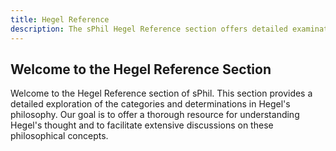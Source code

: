 ---
title: Hegel Reference
description: The sPhil Hegel Reference section offers detailed examination of the categories and determinations in Hegel's philosophy
---

## Welcome to the Hegel Reference Section

Welcome to the Hegel Reference section of sPhil. This section provides a detailed exploration of the categories and determinations in Hegel's philosophy. Our goal is to offer a thorough resource for understanding Hegel's thought and to facilitate extensive discussions on these philosophical concepts.

